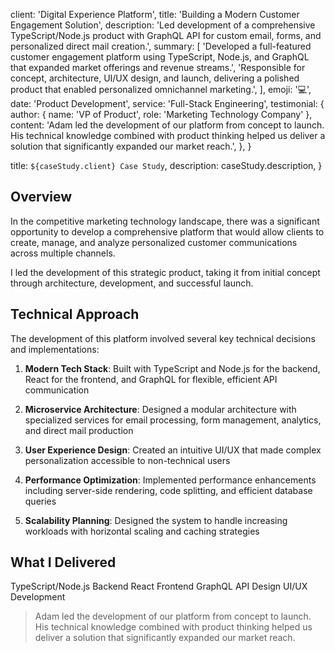   client: 'Digital Experience Platform',
  title: 'Building a Modern Customer Engagement Solution',
  description:
    'Led development of a comprehensive TypeScript/Node.js product with GraphQL API for custom email, forms, and personalized direct mail creation.',
  summary: [
    'Developed a full-featured customer engagement platform using TypeScript, Node.js, and GraphQL that expanded market offerings and revenue streams.',
    'Responsible for concept, architecture, UI/UX design, and launch, delivering a polished product that enabled personalized omnichannel marketing.',
  ],
  emoji: '💻',
  date: 'Product Development',
  service: 'Full-Stack Engineering',
  testimonial: {
    author: { name: 'VP of Product', role: 'Marketing Technology Company' },
    content:
      'Adam led the development of our platform from concept to launch. His technical knowledge combined with product thinking helped us deliver a solution that significantly expanded our market reach.',
  },
}

  title: `${caseStudy.client} Case Study`,
  description: caseStudy.description,
}

## Overview

In the competitive marketing technology landscape, there was a significant opportunity to develop a comprehensive platform that would allow clients to create, manage, and analyze personalized customer communications across multiple channels.

I led the development of this strategic product, taking it from initial concept through architecture, development, and successful launch.

## Technical Approach

The development of this platform involved several key technical decisions and implementations:

1. **Modern Tech Stack**: Built with TypeScript and Node.js for the backend, React for the frontend, and GraphQL for flexible, efficient API communication

2. **Microservice Architecture**: Designed a modular architecture with specialized services for email processing, form management, analytics, and direct mail production

3. **User Experience Design**: Created an intuitive UI/UX that made complex personalization accessible to non-technical users

4. **Performance Optimization**: Implemented performance enhancements including server-side rendering, code splitting, and efficient database queries

5. **Scalability Planning**: Designed the system to handle increasing workloads with horizontal scaling and caching strategies

## What I Delivered

<TagList>
  <TagListItem>TypeScript/Node.js Backend</TagListItem>
  <TagListItem>React Frontend</TagListItem>
  <TagListItem>GraphQL API Design</TagListItem>
  <TagListItem>UI/UX Development</TagListItem>
</TagList>

<Blockquote
  author={{ name: 'VP of Product', role: 'Marketing Technology Company' }}
>
  Adam led the development of our platform from concept to launch. His technical knowledge combined with product thinking helped us deliver a solution that significantly expanded our market reach.
</Blockquote>

<StatList>
  <StatListItem value="40%" label="New revenue growth" />
  <StatListItem value="3" label="New market segments" />
  <StatListItem value="85%" label="User satisfaction" />
  <StatListItem value="6 mos" label="Time to market" />
</StatList> 